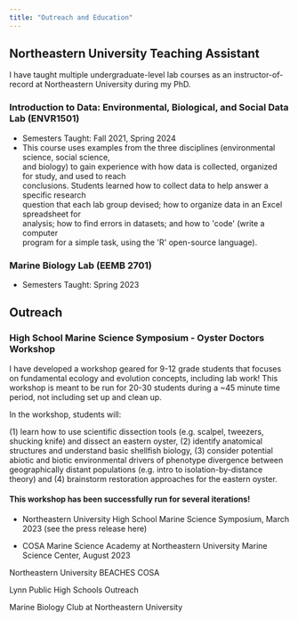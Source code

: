 ```yaml
---
title: "Outreach and Education"
---
```


## Northeastern University Teaching Assistant

I have taught multiple undergraduate-level lab courses as an instructor-of-record at Northeastern University during my PhD.

### Introduction to Data: Environmental, Biological, and Social Data Lab (ENVR1501)

-   Semesters Taught: Fall 2021, Spring 2024
-   This course uses examples from the three disciplines (environmental science, social science,\
    and biology) to gain experience with how data is collected, organized for study, and used to reach\
    conclusions. Students learned how to collect data to help answer a specific research\
    question that each lab group devised; how to organize data in an Excel spreadsheet for\
    analysis; how to find errors in datasets; and how to \'code\' (write a computer\
    program for a simple task, using the \'R\' open-source language).

### Marine Biology Lab (EEMB 2701)

-   Semesters Taught: Spring 2023

## Outreach

### High School Marine Science Symposium - Oyster Doctors Workshop

I have developed a workshop geared for 9-12 grade students that focuses on fundamental ecology and evolution concepts, including lab work! This workshop is meant to be run for 20-30 students during a \~45 minute time period, not including set up and clean up.

In the workshop, students will:

\(1\) learn how to use scientific dissection tools (e.g. scalpel, tweezers, shucking knife) and dissect an eastern oyster, (2) identify anatomical structures and understand basic shellfish biology, (3) consider potential abiotic and biotic environmental drivers of phenotype divergence between geographically distant populations (e.g. intro to isolation-by-distance theory) and (4) brainstorm restoration approaches for the eastern oyster.

#### This workshop has been successfully run for several iterations! 

-   Northeastern University High School Marine Science Symposium, March 2023 (see the press release here)

-   COSA Marine Science Academy at Northeastern University Marine Science Center, August 2023

Northeastern University BEACHES COSA

Lynn Public High Schools Outreach

Marine Biology Club at Northeastern University
